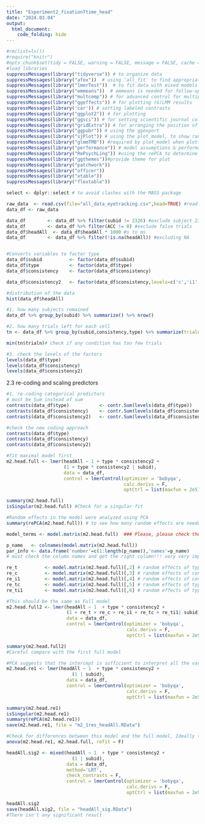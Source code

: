 ---
title: "Experiment2_fixationTtime_head"
date: "2024.03.04"
output:
  html_document:
    code_folding: hide
---

```{r setup, include=FALSE}

#rm(list=ls())
#require("knitr") 
#opts_chunk$set(tidy = FALSE, warning = FALSE, message = FALSE, cache = FALSE)
#load libraries
suppressMessages(library("tidyverse")) # to organize data
suppressMessages(library("afex"))  # using 'all_fit' to find appropriate optimizer; and 'mixed' for significance test
suppressMessages(library("lmerTest"))  # to fit data with mixed models
suppressMessages(library("emmeans"))  # emmeans is needed for follow-up tests 
suppressMessages(library("multcomp")) # for advanced control for multiple testing/Type 1 errors. using 'update' for post-hoc comp
suppressMessages(library("ggeffects")) # for plotting (G)LMM results
suppressMessages(library('car')) # setting labeled contrasts
suppressMessages(library("ggplot2")) # for plotting
suppressMessages(library("ggsci")) # for setting scientific journal color palettes 
suppressMessages(library("gridExtra")) # for arranging the position of figures
suppressMessages(library("ggpubr")) # using the ggexport
suppressMessages(library("sjPlot")) # using the plot_model, to show random and fixed effects.
suppressMessages(library("glmmTMB")) #required by plot_model when plotting random effects
suppressMessages(library("performance")) # model assumptions & performance, to use check_model for model assumptions
suppressMessages(library("RePsychLing")) #using the rePCA to determine redundant random effects
suppressMessages(library("ggthemes"))#provide theme for plot
suppressMessages(library("patchwork")) 
suppressMessages(library("officer"))
suppressMessages(library("xtable"))
suppressMessages(library("flextable"))

select <- dplyr::select # to avoid clashes with the MASS package

```


```{r loaddata}

raw_data  <- read.csv(file="all_data_eyetracking.csv",head=TRUE) #read data
data_df <- raw_data

```


```{r data cleaning}

data_df        <- data_df %>% filter(subid != 2326) #exclude subject 2326
data_df        <- data_df %>% filter(ACC != 0) #exclude false trials
data_df$headAll  <- data_df$headAll * 1000 #s to ms
data_df        <- data_df %>% filter(!is.na(headAll)) #excluding NA


#Converts variables to factor type
data_df$subid          <- factor(data_df$subid)
data_df$type           <- factor(data_df$type)
data_df$consistency    <- factor(data_df$consistency)

data_df$consistency2   <- factor(data_df$consistency,levels=c('c','i1','i2')) #reorder the levels; consistency2 was computed to avoid errors in emmeans package.

#distribution of the data
hist(data_df$headAll)

```


```{r desrciping data}

#1. how many subjects remained
data_df %>% group_by(subid) %>% summarize() %>% nrow()

#2. how many trials left for each cell
tn <- data_df %>% group_by(subid,consistency,type) %>% summarize(trialn=length(subid)) %>% ungroup()

min(tn$trialn)# check if any condition has too few trials

#3. check the levels of the factors
levels(data_df$type)
levels(data_df$consistency)
levels(data_df$consistency2)

```

2.3 re-coding and scaling predictors
```{r recoding and scaling}

#1. re-coding categorical predictors
# must be Sum instead of sum
contrasts(data_df$type)           <- contr.Sum(levels(data_df$type)) 
contrasts(data_df$consistency)    <- contr.Sum(levels(data_df$consistency))
contrasts(data_df$consistency2)   <- contr.Sum(levels(data_df$consistency2))

#check the new coding approach
contrasts(data_df$type)
contrasts(data_df$consistency)
contrasts(data_df$consistency2)

```

```{r full model}

#fit maximal model first
m2.head.full <- lmer(headAll ~ 1 + type * consistency2 + 
                     (1 + type * consistency2 | subid), 
                     data = data_df,
                     control = lmerControl(optimizer = 'bobyqa',
                                           calc.derivs = F,
                                           optCtrl = list(maxfun = 2e5)))

summary(m2.head.full)
isSingular(m2.head.full) #Check for a singular fit

```

```{r rePCA1}

#Random effects in the model were analyzed using PCA
summary(rePCA(m2.head.full)) # to see how many random effects are needed

model_terms <- model.matrix(m2.head.full)  ### Please, please check the model_terms very very carefully. #see also:  https://rpubs.com/Reinhold/22193 and https://rpubs.com/yjunechoe/correlationsLMEM

p_name   <- colnames(model.matrix(m2.head.full)) 
par_info <- data.frame('number'=c(1:length(p_name)),'names'=p_name)  
# must check the column names and get the right column!!! very very important.

```

```{r full model2}

re_t          <- model.matrix(m2.head.full)[,2] # random effects of type
re_c          <- model.matrix(m2.head.full)[,3] # random effects of consisc
re_i1         <- model.matrix(m2.head.full)[,4] # random effects of consisi1
re_tc         <- model.matrix(m2.head.full)[,5] # random effects of type:c
re_ti1        <- model.matrix(m2.head.full)[,6] # random effects of type:i1

#This should be the same as Full model
m2.head.full2 <- lmer(headAll ~ 1  + type * consistency2 +
                      (1 + re_t + re_c + re_i1 + re_tc + re_ti1| subid), 
                      data = data_df,
                      control = lmerControl(optimizer = 'bobyqa',
                                            calc.derivs = F,
                                            optCtrl = list(maxfun = 2e5)))

summary(m2.head.full2)
#Careful compare with the first full model

```


```{r re2 model}

#PCA suggests that the intercept is sufficient to interpret all the variance
m2.head.re1 <- lmer(headAll ~ 1  + type * consistency2 +
                        (1 | subid), 
                      data = data_df,
                      control = lmerControl(optimizer = 'bobyqa',
                                            calc.derivs = F,
                                            optCtrl = list(maxfun = 2e5)))

summary(m2.head.re1)
isSingular(m2.head.re1)
summary(rePCA(m2.head.re1))
save(m2.head.re1, file = "m2_1res_headAll.RData")

```



```{r test}

#Check for differences between this model and the full model, Ideally there should be no difference
anova(m2.head.re1, m2.head.full, refit = F)

```


```{r sig test}

headAll.sig2 <- mixed(headAll ~ 1  + type * consistency2 +
                        (1 | subid), 
                      data = data_df,
                      method='LRT',
                      check_contrasts = F,
                      control = lmerControl(optimizer = 'bobyqa',
                                            calc.derivs = F,
                                            optCtrl = list(maxfun = 2e5)))

headAll.sig2
save(headAll.sig2, file = "headAll_sig.RData")
#There isn't any significant result

```
